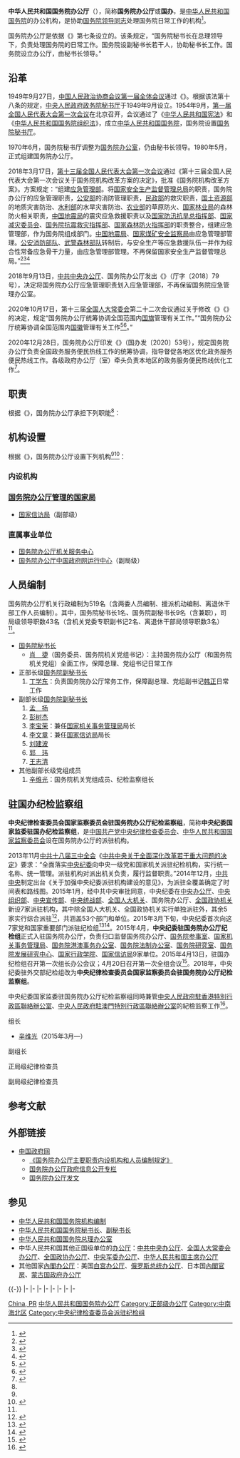 {{Infobox PRCG
|机构名称 = 中华人民共和国国务院办公厅
|标志1 = {{中华人民共和国国徽|100}}
|标志1说明 = [[s:中华人民共和国国徽法|国徽法]]第六条第二项规定：国务院办公厅的印章应当刻有[[中华人民共和国国徽|国徽]]图案。<br />[[s:国务院关于国家行政机关和企业事业单位社会团体印章管理的规定|1999年规定]]：国务院办公厅的[[印章|印章]]，[[直径|直径]]5厘米，中央刊国徽，由[[中华人民共和国国务院|国务院]]制发。
|职位1 = [[国务院秘书长|秘书长]]
|人员1 = [[肖捷|肖　捷]]{{Small|（[[国务委员|国务委员]]兼，兼[[中共中央国家机关工作委员会|国务院机关党组书记]]）}}
|职位2 = [[国务院副秘书长|副秘书长]]
|职数2 = 
|人数2 = 8
|人员2 = [[丁学东|丁学东]]（正部长级）、{{wrap}}[[孟扬|孟　扬]]、{{wrap}}[[彭树杰|彭树杰]]、{{wrap}}[[李宝荣|李宝荣]]、{{wrap}}[[李文章|李文章]]、{{wrap}}[[刘建波|刘建波]]、{{wrap}}[[郭玮_(1964年)|郭　玮]]、{{wrap}}[[王志清|王志清]]
|上级机构 = [[中华人民共和国国务院|中华人民共和国国务院]]
|中共上级=[[中国共产党国务院党组|中国共产党国务院党组]]
|中共本级=[[中国共产党国务院机关党组|中国共产党国务院机关党组]]
|本级纪检监察=[[中央纪律检查委员会国家监察委员会驻国务院办公厅纪检监察组|中央纪委国家监委驻国务院办公厅纪检监察组]]
|机构类型 = 协助[[国务院常务会议|国务院领导同志]][[办公厅|处理国务院日常工作的机构]]<ref name="三定2008" />
|行政级别 = 正部级
|组织法规 = [[s:中华人民共和国国务院组织法|中华人民共和国国务院组织法（第七条）]]<br />
[[s:国务院办公厅主要职责内设机构和人员编制规定|国务院办公厅主要职责内设机构和人员编制规定（2008年）]]
|编制人数 = 519
|沿革链接 = 中华人民共和国国务院机构时间线
|地址1 = [[北京市|北京市]][[西城区|西城区]][[府右街|府右街]]2号（[[中南海|中南海]]西门）
|邮编1 = 100017
|场所2 = [[国家信访局|国家信访局]]
|地址2 = [[北京市|北京市]][[西城区|西城区]][[月坛|月坛]]南街8号
|邮址2 = 在[[信封|信封]]上注明“'''国家信访局收'''”即可<ref>{{Cite web|title=国家信访局：公民信访注意事项国家信访局|url=http://www.gjxfj.gov.cn/2005-01/13/content_3560565.htm|accessdate=2010-01-04|archiveurl=https://web.archive.org/web/20100124150206/http://www.gjxfj.gov.cn/2005-01/13/content_3560565.htm|archivedate=2010-01-24|dead-url=yes}}</ref>
|电话2 = {{Tel|86|10|68015310}}（有关信访事项自动应答提示电话）
|官网2 = [http://www.gjxfj.gov.cn/ 国家信访局]<br />[https://web.archive.org/web/20121213183617/http://ts.gjxfj.gov.cn/ 国家投诉受理办公室（现受理[[三农|三农]]和[[社会保障|社会保障]]方面网上投诉）]
|邮编2 = 100017
|场所3 = [[中共中央办公厅|中共中央办公厅]]、国务院办公厅人民来访接待室（[[国家信访局来访接待司|国家信访局来访接待司]]）
|地址3 = [[北京市|北京市]][[宣武区|宣武区]][[永定门|永定门]]西街甲一号
|邮编3 = 100050 
|电话3 = {{Tel|86|10|63035987}}
|官网3 = [https://web.archive.org/web/20100514150147/http://www.gjxfj.gov.cn/2005-01/12/content_3552258.htm 国家信访局：来访接待司]<br />[https://web.archive.org/web/20100124150206/http://www.gjxfj.gov.cn/2005-01/13/content_3560565.htm 国家信访局：公民信访注意事项（八）]
|公开 = [http://www.gov.cn/xxgk/pub/govpublic/ 国办政府信息公开专栏]
|a = [[File:Flag_of_the_Chinese_Communist_Party.svg|25px]] [[中共中央办公厅|中共中央办公厅]]
|b = {{Flagicon|PRC}} [[全国人民代表大会常务委员会办公厅|全国人大常委会办公厅]]
|c = {{Flagicon|PRC}} [[中国人民政治协商会议全国委员会办公厅|全国政协办公厅]]
|d = [[File:Flag_of_the_Chinese_Communist_Party.svg|25px]]{{Flagicon|PRC}} [[中央军委办公厅|中央军委办公厅]]
}}

'''中华人民共和国国务院办公厅'''（{{lang-en|General Office of the State Council of the People's Republic of China}}），简称'''国务院办公厅'''或'''国办'''，是[[中华人民共和国国务院|中华人民共和国国务院]]的办公机构，是协助[[国务院常务会议|国务院领导同志]]处理国务院日常工作的机构<ref name="三定2008">{{cite web|title=国务院办公厅关于印发国务院办公厅主要职责内设机构和人员编制规定的通知|url=http://www.gov.cn/zwgk/2008-07/17/content_1047512.htm|accessdate=2017-09-15|date=2008-07-17|publisher=中国政府网|archiveurl=https://web.archive.org/web/20140101062718/http://www.gov.cn/zwgk/2008-07/17/content_1047512.htm|archivedate=2014-01-01|dead-url=no}}</ref>。

国务院办公厅是依据《{{s|中华人民共和国国务院组织法}}》第七条设立的。该条规定，“国务院秘书长在总理领导下，负责处理国务院的日常工作。国务院设副秘书长若干人，协助秘书长工作。国务院设立办公厅，由秘书长领导。”

== 沿革 ==
1949年9月27日，[[中国人民政治协商会议第一届全体会议|中国人民政治协商会议第一届全体会议]]通过《{{s|中华人民共和国中央人民政府组织法}}》。根据该法第十八条的规定，[[政务院秘书厅|中央人民政府政务院秘书厅]]于1949年9月设立。1954年9月，[[第一届全国人民代表大会第一次会议|第一届全国人民代表大会第一次会议]]在北京召开，会议通过了《[[中华人民共和国宪法|中华人民共和国宪法]]》和《[[中华人民共和国国务院组织法|中华人民共和国国务院组织法]]》，成立[[中华人民共和国国务院|中华人民共和国国务院]]，国务院设置[[中华人民共和国国务院秘书厅|国务院秘书厅]]。

1970年6月，国务院秘书厅调整为[[中华人民共和国国务院办公室|国务院办公室]]，仍由秘书长领导。1980年5月，正式组建国务院办公厅。

2018年3月17日，[[第十三届全国人民代表大会#第一次会议|第十三届全国人民代表大会第一次会议]]通过《第十三届全国人民代表大会第一次会议关于国务院机构改革方案的决定》，批准《国务院机构改革方案》。方案规定：“组建[[中华人民共和国应急管理部|应急管理部]]。将[[国家安全生产监督管理总局|国家安全生产监督管理总局]]的职责，国务院办公厅的应急管理职责，[[中华人民共和国公安部|公安部]]的消防管理职责，[[中华人民共和国民政部|民政部]]的救灾职责，[[中华人民共和国国土资源部|国土资源部]]的地质灾害防治、[[中华人民共和国水利部|水利部]]的水旱灾害防治、[[中华人民共和国农业部|农业部]]的草原防火、[[国家林业局|国家林业局]]的森林防火相关职责，[[中国地震局|中国地震局]]的震灾应急救援职责以及[[国家防汛抗旱总指挥部|国家防汛抗旱总指挥部]]、[[国家减灾委员会|国家减灾委员会]]、[[国务院抗震救灾指挥部|国务院抗震救灾指挥部]]、[[国家森林防火指挥部|国家森林防火指挥部]]的职责整合，组建应急管理部，作为国务院组成部门。[[中国地震局|中国地震局]]、[[国家煤矿安全监察局|国家煤矿安全监察局]]由应急管理部管理。[[公安消防部队|公安消防部队]]、[[中国人民武装警察部队森林部队|武警森林部队]]转制后，与安全生产等应急救援队伍一并作为综合性常备应急骨干力量，由应急管理部管理。不再保留国家安全生产监督管理总局。”<ref>{{Cite web|title=关于国务院机构改革方案的说明——2018年3月13日在第十三届全国人民代表大会第一次会议上|url=http://www.npc.gov.cn/npc/dbdhhy/13_1/2018-03/14/content_2048552.htm|accessdate=2018年10月7日|author=王勇|date=2018-03-13|publisher=中国人大网|archiveurl=https://web.archive.org/web/20180609103422/http://www.npc.gov.cn/npc/dbdhhy/13_1/2018-03/14/content_2048552.htm|archivedate=2018年6月9日|dead-url=yes}}</ref><ref>{{Cite web|title=第十三届全国人民代表大会第一次会议关于国务院机构改革方案的决定|url=http://www.npc.gov.cn/npc/xinwen/2018-03/17/content_2049996.htm|accessdate=2018-10-07|date=2018-03-17|publisher=中国人大网|archiveurl=https://web.archive.org/web/20180318120500/http://www.npc.gov.cn/npc/xinwen/2018-03/17/content_2049996.htm|archivedate=2018-03-18|dead-url=yes}}</ref><ref>{{Cite web|title=国务院机构改革方案|url=http://www.npc.gov.cn/npc/xinwen/2018-03/18/content_2050371.htm|accessdate=2018-10-07|date=2018-03-17|publisher=中国人大网|archiveurl=https://web.archive.org/web/20180318120458/http://www.npc.gov.cn/npc/xinwen/2018-03/18/content_2050371.htm|archivedate=2018-03-18|dead-url=yes}}</ref>

2018年9月13日，[[中共中央办公厅|中共中央办公厅]]、国务院办公厅发出《{{s|中共中央办公厅、国务院办公厅关于调整国务院办公厅职责机构编制的通知}}》（厅字〔2018〕79号），决定将国务院办公厅应急管理职责划入应急管理部，不再保留国务院应急管理办公室。

2020年10月17日，第十三届[[全国人大常委会|全国人大常委会]]第二十二次会议通过关于修改《{{s|中华人民共和国国旗法 (2020年)|中华人民共和国国旗法}}》《{{s|中华人民共和国国徽法 (2020年)|中华人民共和国国徽法}}》的决定，规定“国务院办公厅统筹协调全国范围内[[中华人民共和国国旗|国旗]]管理有关工作。”“国务院办公厅统筹协调全国范围内[[中华人民共和国国徽|国徽]]管理有关工作<ref name="报道1018A">{{cite web|title=中华人民共和国主席令（第五十九号）|url=http://www.npc.gov.cn/npc/c30834/202010/bb7be85a93a44c5f8188630857a18fec.shtml|accessdate=2020-10-18|author=中华人民共和国主席|publisher=中国人大网|archiveurl=https://web.archive.org/web/20201026071326/http://www.npc.gov.cn/npc/c30834/202010/bb7be85a93a44c5f8188630857a18fec.shtml|archivedate=2020-10-26|dead-url=no}}</ref><ref name="报道1018B">{{cite web|title=中华人民共和国主席令（第六十号）|url=http://www.npc.gov.cn/npc/c30834/202010/9edd59088f684cf587424a01bc7f1bdb.shtml|accessdate=2020-10-18|author=中华人民共和国主席|publisher=中国人大网|archiveurl=https://web.archive.org/web/20201026081250/http://www.npc.gov.cn/npc/c30834/202010/9edd59088f684cf587424a01bc7f1bdb.shtml|archivedate=2020-10-26|dead-url=no}}</ref>。”

2020年12月28日，国务院办公厅印发《{{s|国务院办公厅关于进一步优化地方政务服务便民热线的指导意见}}》（国办发〔2020〕53号），规定国务院办公厅负责全国政务服务便民热线工作的统筹协调，指导督促各地区优化政务服务便民热线工作。各级政府办公厅（室）牵头负责本地区的政务服务便民热线优化工作<ref name="报道0107">{{cite web|title=国务院办公厅关于进一步优化地方政务服务便民热线的指导意见（国办发〔2020〕53号）|url=http://www.gov.cn/zhengce/content/2021-01/06/content_5577419.htm|accessdate=2020-10-18|author=中华人民共和国主席|publisher=中国政府网|archive-date=2021-11-23|archive-url=https://web.archive.org/web/20211123150635/http://www.gov.cn/zhengce/content/2021-01/06/content_5577419.htm|dead-url=no}}</ref>。

== 职责 ==
根据《{{s|国务院办公厅主要职责内设机构和人员编制规定}}》，国务院办公厅承担下列职能<ref name="三定2008" />：
{{columns-list|2|
# 负责国务院会议的准备工作，协助国务院领导同志组织实施会议决定事项。
# 协助国务院领导同志组织起草或审核以国务院、国务院办公厅名义发布的公文。
# 研究国务院各部门和各省、自治区、直辖市人民政府请示国务院的事项，提出审核意见，报国务院领导同志审批。
# 督促检查国务院各部门和地方人民政府对国务院决定事项及国务院领导同志指示的贯彻落实情况，及时向国务院领导同志报告。
# 负责国务院值班工作，及时报告重要情况，传达和督促落实国务院领导同志指示。
# 指导、监督全国政府信息公开工作。
# 办理国务院和国务院领导同志交办的其他事项。
}}

== 机构设置 ==
根据《{{s|国务院办公厅主要职责内设机构和人员编制规定}}》，国务院办公厅设置下列机构<ref name="三定2008" /><ref>{{cite web|url=http://www.thepaper.cn/newsDetail_forward_1456949|title=国办确认新设秘书四局，国务院研究室单设国际研究司|accessdate=2016-05-24|date=2016-04-15|publisher=澎湃新闻|archivedate=2016-06-29|archiveurl=https://web.archive.org/web/20160629164016/http://www.thepaper.cn/newsDetail_forward_1456949|dead-url=no}}</ref>：

=== 内设机构 ===
{{columns-list|2|
* [[国务院办公厅秘书一局|秘书一局（国务院总值班室）]]
* [[国务院办公厅秘书二局|秘书二局]]
* [[国务院办公厅秘书三局|秘书三局]]
* [[国务院办公厅秘书四局|秘书四局]]
* [[国务院办公厅政府职能转变办公室|政府职能转变办公室（国务院行政审批制度改革工作领导小组办公室协调局）]]
* [[国务院办公厅督查室|督查室]]
* [[国务院办公厅电子政务办公室|电子政务办公室]]
* [[全国政务公开领导小组#办事机构|政府信息与政务公开办公室]]
* [[国务院办公厅人事司|人事司]]
* [[国务院办公厅行政司|行政司]]
* [[国务院办公厅财务室|财务室]]（副司局级）
* [[中国共产党国务院办公厅机关委员会|机关党委]]
* [[国务院办公厅离退休干部局|离退休干部局]]
}}

=== [[国务院部委管理的国家局|国务院办公厅管理的国家局]] ===
* [[国家信访局|国家信访局]]（副部级）

=== 直属事业单位 ===
* [[国务院办公厅机关服务中心|国务院办公厅机关服务中心]]
* [[中华人民共和国中央人民政府门户网站|国务院办公厅中国政府网运行中心]]（副局级）

== 人员编制 ==
国务院办公厅机关行政编制为519名（含两委人员编制、援派机动编制、离退休干部工作人员编制）。其中，国务院秘书长1名、国务院副秘书长9名（含兼职），司局级领导职数43名（含机关党委专职副书记2名、离退休干部局领导职数3名）<ref name="三定2008" />。

* [[中华人民共和国国务院秘书长|国务院秘书长]]
** [[肖捷|肖　捷]]（国务委员、国务院机关党组书记）：主持国务院办公厅（和国务院机关党组）全面工作，保障总理、党组书记日常工作
* 正部长级[[中华人民共和国国务院副秘书长|国务院副秘书长]]
*# [[丁学东|丁学东]]：负责国务院办公厅常务工作，保障副总理、党组副书记[[韩正|韩正]]日常工作
* 副部长级[[中华人民共和国国务院副秘书长|国务院副秘书长]]
*# [[孟扬|孟　扬]]
*# [[彭树杰|彭树杰]]
*# [[李宝荣|李宝荣]]：兼任[[国家机关事务管理局|国家机关事务管理局]]局长
*# [[李文章|李文章]]：兼任[[国家信访局|国家信访局]]局长
*# [[刘建波|刘建波]]
*# [[郭玮_(1964年)|郭　玮]]
*# [[王志清|王志清]]
* 其他副部长级党组成员
*# [[辛维光|辛维光]]：国务院机关党组成员、纪检监察组长

== 驻国办纪检监察组 ==
'''中央纪律检查委员会国家监察委员会驻国务院办公厅纪检监察组'''，简称'''中央纪委国家监委驻国办纪检监察组'''，是[[中国共产党中央纪律检查委员会|中国共产党中央纪律检查委员会]]、[[中华人民共和国国家监察委员会|中华人民共和国国家监察委员会]]设在国务院办公厅的派驻机构。

2013年11月[[中国共产党第十八届中央委员会第三次全体会议|中共十八届三中全会]]《[[中共中央关于全面深化改革若干重大问题的决定|中共中央关于全面深化改革若干重大问题的决定]]》要求：“全面落实[[中央纪委|中央纪委]]向中央一级党和国家机关派驻纪检机构，实行统一名称、统一管理。派驻机构对派出机关负责，履行监督职责。”2014年12月，[[中国共产党中央委员会|中共中央]]制定出台《关于加强中央纪委派驻机构建设的意见》，为派驻全覆盖确定了时间表和路线图。2015年1月，经中共中央审批同意，中央纪委在[[中共中央办公厅|中央办公厅]]、[[中国共产党中央委员会组织部|中央组织部]]、[[中共中央宣传部|中央宣传部]]、[[中共中央统一战线工作部|中央统战部]]、[[全国人民代表大会常务委员会办公厅|全国人大机关]]、国务院办公厅、[[中国人民政治协商会议全国委员会办公厅|全国政协机关]]新设7家派驻机构，其中除全国人大机关、全国政协机关实行单独派驻外，其余5家实行综合派驻<ref name="fugai">{{Cite web|title=中央一级党和国家机关实现派驻纪检机构全覆盖|url=http://politics.people.com.cn/n1/2016/0105/c1001-28015866.html|date=2016-01-05|publisher=人民网|archiveurl=https://web.archive.org/web/20180318120710/http://politics.people.com.cn/n1/2016/0105/c1001-28015866.html|archivedate=2018-03-18|dead-url=no|accessdate=2018-03-18}}</ref>，共涵盖53个部门和单位。2015年3月下旬，中央纪委首次向这7家党和国家重要部门派驻纪检组<ref>{{Cite web|title=不一样的改变——十八大以来纪检监察派驻监督工作扫描|url=http://csr.mos.gov.cn/content/2015-08/26/content_14058.htm|date=2015-08-26|publisher=中国纪检监察报|archiveurl=https://web.archive.org/web/20180211071749/http://csr.mos.gov.cn/content/2015-08/26/content_14058.htm|archivedate=2018-02-11|dead-url=yes|accessdate=2018-03-18}}</ref><ref name="dandu">{{Cite web|title=解读为何中纪委单独派驻全国人大政协机关|url=http://news.sina.com.cn/c/2015-04-01/024031667390.shtml|date=2015-04-01|publisher=新浪|archiveurl=https://web.archive.org/web/20200910094610/http://news.sina.com.cn/c/2015-04-01/024031667390.shtml|archivedate=2020-09-10|dead-url=no|accessdate=2018-03-18}}</ref>。2015年4月，'''中央纪委驻国务院办公厅纪检组'''正式入驻国务院办公厅，负责归口监督国务院办公厅、[[国务院参事室|国务院参事室]]、[[国家机关事务管理局|国家机关事务管理局]]、[[国务院港澳事务办公室|国务院港澳事务办公室]]、[[国务院法制办公室|国务院法制办公室]]、[[国务院研究室|国务院研究室]]、[[国务院发展研究中心|国务院发展研究中心]]、[[国家行政学院|国家行政学院]]、[[国家信访局|国家信访局]]9家单位。2015年4月13日，驻国办纪检组召开第一次组长办公会议；4月20日召开第一次全组会议<ref>{{Cite web|title=走近驻国办纪检组：一个纪检组如何监督9家单位？|url=http://news.ifeng.com/a/20151218/46727846_0.shtml|date=2015-12-18|publisher=凤凰网|archiveurl=https://web.archive.org/web/20200605174017/http://news.ifeng.com/a/20151218/46727846_0.shtml|archivedate=2020-06-05|dead-url=no|accessdate=2018-03-18}}</ref>。2018年，中央纪委驻外交部纪检组改为'''中央纪律检查委员会国家监察委员会驻国务院办公厅纪检监察组'''。

中央纪委国家监委驻国务院办公厅纪检监察组同時兼管[[中央人民政府駐香港特別行政區聯絡辦公室|中央人民政府駐香港特別行政區聯絡辦公室]]、[[中央人民政府駐澳門特別行政區聯絡辦公室|中央人民政府駐澳門特別行政區聯絡辦公室]]的紀檢监察工作<ref>{{cite news|title=女組長李秋芳向中紀委負責 紀檢組派駐港澳辦兼管中聯辦|url=http://www.thepaper.cn/newsDetail_forward_1426226|accessdate=2016-01-28|work=雅虎香港新闻|dead-url=no|archiveurl=https://web.archive.org/web/20160130023854/http://www.thepaper.cn/newsDetail_forward_1426226|archivedate=2016-01-30}}</ref>。

{{col-begin}}
{{col-2}}
; 组长
*[[辛维光|辛维光]]（2015年3月—）

; 副组长

{{col-2}}
; 正局级纪律检查员

; 副局级纪律检查员

{{col-end}}

== 参考文献 ==
{{Reflist|32em}}

== 外部链接 ==
* [http://www.gov.cn 中国政府网]{{Wayback|url=http://www.gov.cn/ |date=20180905073247 }}
** [http://www.gov.cn/zwgk/2008-07/17/content_1047512.htm 《国务院办公厅主要职责内设机构和人员编制规定》]{{Wayback|url=http://www.gov.cn/zwgk/2008-07/17/content_1047512.htm |date=20140101062718 }}
** [http://www.gov.cn/xxgk/pub/govpublic/ 国务院办公厅政府信息公开专栏]{{Wayback|url=http://www.gov.cn/xxgk/pub/govpublic/ |date=20150505035404 }}
** [http://www.gov.cn/zfwj/bgtfw.htm 国务院办公厅发文]{{Wayback|url=http://www.gov.cn/zfwj/bgtfw.htm |date=20150517011205 }}

== 参见 ==
{{Portal box|中华人民共和国|政治}}
* [[中华人民共和国国务院机构编制|中华人民共和国国务院机构编制]]
* [[中华人民共和国国务院秘书长|中华人民共和国国务院秘书长]]、[[中华人民共和国国务院副秘书长|副秘书长]]
* [[中华人民共和国国务院总理办公室|中华人民共和国国务院总理办公室]]
* 中华人民共和国其他正国级单位的[[办公厅|办公厅]]：[[中共中央办公厅|中共中央办公厅]]、[[全国人民代表大会常务委员会办公厅|全国人大常委会办公厅]]、[[中国人民政治协商会议全国委员会办公厅|全国政协办公厅]]、[[中央军事委员会办公厅|中央军委办公厅]]、[[中华人民共和国主席办公厅|中华人民共和国主席办公厅]]
* 其他国家[[內閣|內閣]][[办公厅|办公厅]]：美国[[白宫办公厅|白宫办公厅]]、[[俄罗斯总统办公厅|俄罗斯总统办公厅]]、日本国[[內閣官房|內閣官房]]、[[蒙古国政府办公厅|蒙古国政府办公厅]]

{{-}}
{{s-start}}
{{s-off|[[国务院组成部门|国务院组成部门]]}}
{{s-before|[[中华人民共和国国务院办公室|中华人民共和国国务院办公室]]|rows=4}}
{{s-title|协助国务院领导同志<br>处理国务院日常工作机构|1980年5月至今}}
{{s-inc|rows=7}}
|-
{{s-title|国务院督促检查<br>国务院各部门和地方人民政府<br>贯彻落实国务院决定事项及<br>国务院领导同志指示工作部门|1980年5月至今}}
|-
{{s-title|国务院政府督查工作部门|1980年5月至今}}
|-
{{s-title|国务院公文处理工作部门|1980年5月至今}}
|-
{{s-none|职能设立|rows=4}}
{{s-title|国务院政府信息公开监督部门|2008年3月至今}}
|-
{{s-title|国务院国旗国徽管理部门|2021年1月1日至今}}
|-
{{s-title|国务院全国政务服务便民热线工作统筹协调部门|2020年12月28日至今}}
|-
{{s-title|国务院应急管理部门|2006年12月31日至2018年3月18日}}
{{s-after|[[中华人民共和国应急管理部|中华人民共和国应急管理部]]}}
{{s-before|[[中华人民共和国国务院办公室|中华人民共和国国务院办公室]]|rows=2}}
{{s-title|国务院人民群众来信来访接待部门|1980年5月至2000年2月13日}}
{{s-after|[[国家信访局|国家信访局]]}}
|-
{{s-title|国务院组织协调国家各部门工作、<br>处理部门间争议问题部门|1980年5月至1998年6月6日}}
{{s-none|职能取消}}
{{s-end}}
{{国务院}}
{{国务院/办公厅}}

[[Category:内阁办公厅|China, PR]]
[[Category:中华人民共和国国务院办公厅|]]
[[Category:正部级办公厅|Category:正部级办公厅]]
[[Category:中南海北区|Category:中南海北区]]
[[Category:中央纪律检查委员会派驻纪检组|Category:中央纪律检查委员会派驻纪检组]]